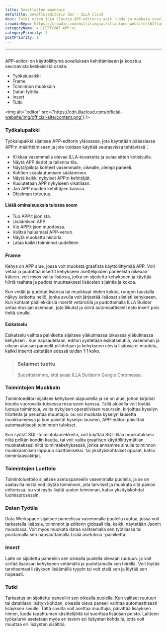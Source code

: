 ```yaml
---
title: Sovellusten muokkain
metaTitle: Sovelluseditorin doc - ILLA Cloud
desc: Tutki miten ILLA Cloudin APP-editoria voit luoda ja muokata sovelluksiasi käyttämällä käyttäjäystävällistä käyttöliittymää
crowdinRepo: https://crowdin.com/multilingual/illacloud-website/161?languages=fi&filter=basic&value=0
categoryName: 🌀 LIITTYVÄT APP:si
categoryPriority: 5
postPriority: 1
---
```


* * *

## <h2 hidden>Sovellusmuokkain</h2>

APP-editori on käyttöliittymä sovelluksen kehittämiseen ja koostuu seuraavista keskeisistä osista:

-   Työkalupalkki
-   Frame
-   Toiminnon muokkain
-   Datan työtila
-   Insert
-   Tutki

<img alt="editor" src={'https://cdn.illacloud.com/official-website/img/official-site/content.png'} />

### Työkalupalkki

Työkalupalkki sijaitsee APP-editorin yläosassa, jota käytetään pääasiassa APP:n määrittämiseen ja jota voidaan käyttää seuraavissa tehtävissä：

-   Klikkaa vasemmalla olevaa ILLA-kuvaketta ja palaa sitten kotisivulle.
-   Näytä APP tiedot ja tallenna tila.
-   Näytä/piilota kohteet vasemmalle, oikealle, alempi paneeli.
-   Kohtien skaalautumisen säätäminen.
-   Näytä kaikki nykyiset APP:n kehittäjät.
-   Kuulutetaan APP nykyiseen vikatilaan.
-   Jaa APP muiden kehittäjien kanssa.
-   Ohjelman toteutus.

#### Lisää ominaisuuksia tulossa soom

-   Tuo APP:t jsonista.
-   Lisäämisen APP
-   Vie APP:t json muodossa.
-   Valitse haluamasi APP-versio.
-   Näytä muokattu historia.
-   Lataa kaikki toiminnot uudelleen.

[//]: # "[Image]"

### Frame

Kehys on APP alue, jossa voit muokata graafista käyttöliittymää APP. Voit vetää ja pudottaa insertit kehykseen asettelijoiden paneelista oikeaan käteen. voit myös valita lisäosia, jotka on sijoitettu kehykseen ja käyttää hiirtä raahata ja pudota muuttaaksesi lisäosien sijaintia ja kokoa.

Kun vedät ja pudotat lisäosia tai muokkaat niiden kokoa, rungon taustalla näkyy katkottu neliö, jonka avulla voit järjestää lisäosat siististi kehykseen. Kun kohtaat päällekkäisiä insertit vetämällä ja pudottamalla ILLA Builder antaa etusijan asemaan, jota liikutat ja siirrä automaattisesti esto insert pois tieltä sinulle.

#### Esikatselu

Esikatselu vaihtaa painiketta sijaitsee yläkulmassa oikeassa yläkulmassa kehyksen . Kun napsautetaan, editori syötetään esikatselutila, vasemman ja oikean alaosan paneelit piilotetaan ja kehykseen olevia lisäosia ei muuteta, kaikki insertit esitetään edessä teidän 1:1 koko.

> ### Selaimet tuettu
>
> Suosittelemme, että avaat ILLA Builderin Google Chromessa.

### Toimintojen Muokkain

Toimintoeditori sijaitsee kehyksen alapuolella ja se on alue, johon kirjoitat koodia vuorovaikutuksessa resurssien kanssa. Tällä alueella voit löytää luotuja toimintoja, valita nykyisen operatiivisen resurssin, kirjoittaa kyselyn tiliotteita ja perustaa muuntajia. ou voi muokata kyselyn lausetta muokkaimessa ja kun päivität kyselyn lauseen, APP-editori päivittää automaattisesti toiminnon tulokset.

Kun syötät SQL-toimintolausekkeita, voit käyttää SQL-tilaa muokataksesi niitä pelkän koodin kautta, tai voit valita graafisen käyttöliittymätilan muokataksesi niitä toimintakehyksessä, jonka annamme sinulle toiminnon muokkaamisen loppuun saattamiseksi. tai yksityiskohtaiset oppaat, katso toimintaasiakirjat.

### Toimintojen Luettelo

Toimintoluettelo sijaitsee asetuspaneelin vasemmalla puolella, ja se on saatavilla mistä voit löytää toiminnon, jota tarvitset ja muokata sitä painos editorissa. ou voi myös lisätä uuden toiminnan, katso yksityiskohdat luomisprosessin.

### Datan Työtila

Data Workspace sijaitsee paneelissa vasemmalla puolella ruutua, jossa voit tarkastella lisäosia, toiminnot ja editorin globaali tila, kaikki näytetään Jsonin muodossa. Voit myös muokata dataa valitsemalla sen työtilassa tai poistamalla sen napsauttamalla Lisää asetuksia -painiketta.

### Insert

Laite on sijoitettu paneeliin sen oikealla puolella olevaan ruutuun. ja voit siirtää lisäosan kehykseen vetämällä ja pudottamalla sen hiirellä. Voit löytää tarvitsemasi lisäyksen lisäämällä tyypin tai voit etsiä sen ja löytää sen nopeasti.

[//]: # "[Image]"

### Tutki

Tarkastus on sijoitettu paneeliin sen oikealla puolella. Kun valitset ruutuun tai datatilaan lisätyn kohdan, oikealla oleva paneeli vaihtaa automaattisesti lisäyksen sivulle. Tältä sivulta voit asettaa muuttujia, päivittää lisäyksen nimen, luoda tapahtuman käsittelijöitä tai suorittaa lisäosan poisto. Laitteen työkalurivi asetetaan myös eri tavoin eri lisäysten kohdalle, jotta voit muuttaa eri lisäysten sisältöä.
